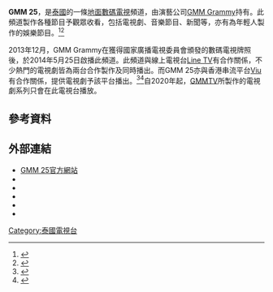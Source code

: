 {{Infobox television channel
| name              = GMM 25
| logofile          = GMM 25 Logo.png
| logosize          = 180px
| logocaption       = 
| logoalt           = 
| logo2             = 
| launch            = {{Start date and age|2014|05|25|df=yes}}
| closed date       = <!-- {{End date|YYYY|MM|DD|df=y}} -->
| picture format    = [[1080i|1080i]]（[[16:9|16:9]] [[HDTV|HDTV]]）
| share             = 
| share as of       = 
| share source      = 
| network           = 
| owner             = GMM Channel Co., Ltd.
| parent            = [[GMM_Grammy|GMM Grammy]]
| slogan            = 享受每一天，一直在一起
| motto             = 
| country           = {{THA}}
| language          = [[泰語|泰語]]
| broadcast area    = {{THA}}
| affiliates        = 
| headquarters      = [[曼谷|曼谷]][[宛他那縣|宛他那縣]]{{link-en|阿索克蒙特里路|Asok Montri Road}}GMM Grammy Place
| former names      = BiG<br>GMM Channel
| replaced names    = 
| replaced by names = 
| sister names      = [[One_31|One 31]]
| timeshift names   = 
| website           = {{url|gmm25.com}}
}}

'''GMM 25'''，是[[泰國|泰國]]的一條[[地面數碼電視|地面數碼電視]]頻道，由演藝公司[[GMM_Grammy|GMM Grammy]]持有。此頻道製作各種節目予觀眾收看，包括電視劇、音樂節目、新聞等，亦有為年輕人製作的娛樂節目。<ref>{{cite web|title=GMM25 G"MM' GRAMMY|url=http://www.gmmgrammy.com/en/gmm-25-business.php|website=www.gmmgrammy.com|accessdate=2017-04-14|archive-date=2017-04-16|archive-url=https://web.archive.org/web/20170416044737/http://www.gmmgrammy.com/en/gmm-25-business.php|dead-url=yes}}</ref><ref>{{cite news |title=GMM Grammy to invest Bt6 billion |url=https://www.nationthailand.com/noname/30255252 |accessdate=7 December 2019 |publisher=The Nation Thailand |date=2015-03-03|archive-date=2019-12-07 |archive-url=https://web.archive.org/web/20191207155638/https://www.nationthailand.com/noname/30255252 |dead-url=yes }}</ref>

2013年12月，GMM Grammy在獲得國家廣播電視委員會頒發的數碼電視牌照後，於2014年5月25日啟播此頻道。此頻道與線上電視台[[Line_TV|Line TV]]有合作關係，不少熱門的電視劇皆為兩台合作製作及同時播出。而GMM 25亦與香港串流平台[[Viu|Viu]]有合作關係，提供電視劇予該平台播出。<ref>{{cite news |title=Line TV aims to top online video platform this year |url=https://www.bangkokpost.com/business/1415154/line-tv-aims-to-top-online-video-platform-this-year |accessdate=07-12-2019 |publisher=Bangkok Post |date=2018-02-21}}</ref><ref>{{cite news |title=Grammy gains OTT foothold with Viu |url=https://www.bangkokpost.com/business/1466730/grammy-gains-ott-foothold-with-viu |accessdate=07-12-2019 |publisher=Bangkok Post |date=2018-05-17}}</ref>自2020年起，[[GMMTV|GMMTV]]所製作的電視劇系列只會在此電視台播放。

== 參考資料==
{{Reflist}}

== 外部連結 ==
* [http://www.gmm25.com GMM 25官方網站]{{Wayback|url=http://www.gmm25.com/ |date=20200817111534 }}
*{{weibo|6146914790|GMM 25}}
*{{Instagram|gmm25thailand|GMM 25}}
*{{Facebook|GMM25Thailand}}
*{{Twitter|gmm25thailand|GMM 25}}
*{{YouTube|u=gmmchannel|title=GMM 25}}


{{泰國電視台}}
{{GMM Grammy}}

[[Category:泰國電視台|Category:泰國電視台]]